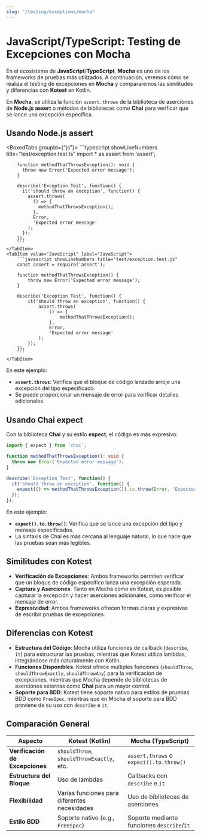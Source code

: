 ```yaml
---
slug: "/testing/exceptions/mocha"
---
```


# JavaScript/TypeScript: Testing de Excepciones con Mocha

En el ecosistema de **JavaScript**/**TypeScript**, **Mocha** es uno de los frameworks de pruebas más utilizados. A continuación, veremos cómo se realiza el testing de excepciones en **Mocha** y compararemos las similitudes y diferencias con **Kotest** en Kotlin.


En **Mocha**, se utiliza la función `assert.throws` de la biblioteca de aserciones de **Node.js assert** o métodos de bibliotecas como **Chai** para verificar que se lance una excepción específica.

## Usando Node.js assert

<BoxedTabs groupId={"js"}>
    <TabItem value="TypeScript" label="TypeScript">
        ```typescript showLineNumbers title="test/exception.test.ts"
        import * as assert from 'assert';

        function methodThatThrowsException(): void {
          throw new Error('Expected error message');
        }

        describe('Exception Test', function() {
          it('should throw an exception', function() {
            assert.throws(
              () => {
                methodThatThrowsException();
              },
              Error,
              'Expected error message'
            );
          });
        });
        ```
    </TabItem>
    <TabItem value="JavaScript" label="JavaScript">
        ```javascript showLineNumbers title="test/exception.test.js"
        const assert = require('assert');

        function methodThatThrowsException() {
            throw new Error('Expected error message');
        }

        describe('Exception Test', function() {
            it('should throw an exception', function() {
                assert.throws(
                    () => {
                        methodThatThrowsException();
                    },
                    Error,
                    'Expected error message'
                );
            });
        });
        ```
    </TabItem>
</BoxedTabs>

En este ejemplo:

- **`assert.throws`**: Verifica que el bloque de código lanzado arroje una excepción del tipo especificado.
- Se puede proporcionar un mensaje de error para verificar detalles adicionales.

## Usando Chai expect

Con la biblioteca **Chai** y su estilo **expect**, el código es más expresivo:

```typescript showLineNumbers title="test/exception.test.ts"
import { expect } from 'chai';

function methodThatThrowsException(): void {
  throw new Error('Expected error message');
}

describe('Exception Test', function() {
  it('should throw an exception', function() {
    expect(() => methodThatThrowsException()).to.throw(Error, 'Expected error message');
  });
});
```

En este ejemplo:

- **`expect().to.throw()`**: Verifica que se lance una excepción del tipo y mensaje especificados.
- La sintaxis de Chai es más cercana al lenguaje natural, lo que hace que las pruebas sean más legibles.

## Similitudes con Kotest

- **Verificación de Excepciones**: Ambos frameworks permiten verificar que un bloque de código específico lanza una excepción esperada.
- **Captura y Aserciones**: Tanto en Mocha como en Kotest, es posible capturar la excepción y hacer aserciones adicionales, como verificar el mensaje de error.
- **Expresividad**: Ambos frameworks ofrecen formas claras y expresivas de escribir pruebas de excepciones.

## Diferencias con Kotest

- **Estructura del Código**: Mocha utiliza funciones de callback (`describe`, `it`) para estructurar las pruebas, mientras que Kotest utiliza lambdas, integrándose más naturalmente con Kotlin.
- **Funciones Disponibles**: Kotest ofrece múltiples funciones (`shouldThrow`, `shouldThrowExactly`, `shouldThrowAny`) para la verificación de excepciones, mientras que Mocha depende de bibliotecas de aserciones externas como **Chai** para un mayor control.
- **Soporte para BDD**: Kotest tiene soporte nativo para estilos de pruebas BDD como `FreeSpec`, mientras que en Mocha el soporte para BDD proviene de su uso con `describe` e `it`.

## Comparación General

| Aspecto                         | Kotest (Kotlin)                              | Mocha (TypeScript)                         |
|---------------------------------|----------------------------------------------|--------------------------------------------|
| **Verificación de Excepciones** | `shouldThrow`, `shouldThrowExactly`, etc.    | `assert.throws` o `expect().to.throw()`    |
| **Estructura del Bloque**       | Uso de lambdas                               | Callbacks con `describe` e `it`            |
| **Flexibilidad**                | Varias funciones para diferentes necesidades | Uso de bibliotecas de aserciones           |
| **Estilo BDD**                  | Soporte nativo (e.g., `FreeSpec`)            | Soporte mediante funciones `describe`/`it` |

